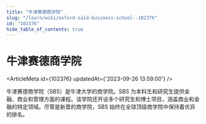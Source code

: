 ```yaml
---
title: "牛津赛德商学院"
slug: "/learn/wiki/oxford-saïd-business-school--102376"
id: "102376"
hide_table_of_contents: true
---
```



# 牛津赛德商学院

<ArticleMeta id={102376} updatedAt={'2023-09-26 13:59:00'} />
<div className='border-solid border-b border-t-0 my-4 border-[var(--ifm-color-gray-300)]' />

牛津赛德商学院（SBS）是牛津大学的商学院。SBS 为本科生和研究生提供金融、商业和管理方面的课程。该学院还开设多个研究生和博士项目，涵盖商业和金融的特定领域。尽管是新晋的商学院，SBS 始终在全球顶级商学院中保持着优异的排名。
